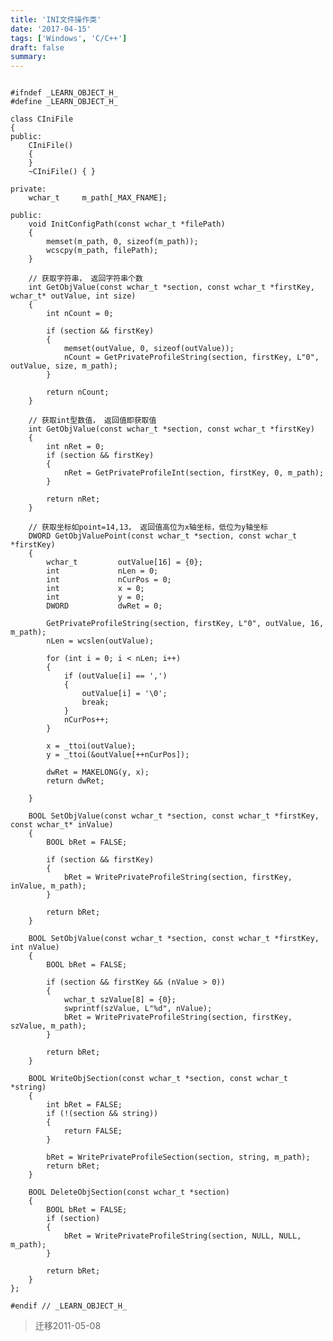 ```yaml
---
title: 'INI文件操作类'
date: '2017-04-15'
tags: ['Windows', 'C/C++']
draft: false
summary: 
---
```


```

#ifndef _LEARN_OBJECT_H_
#define _LEARN_OBJECT_H_

class CIniFile
{
public:
	CIniFile()
	{
	}
	~CIniFile() { }

private:
	wchar_t		m_path[_MAX_FNAME];

public:
	void InitConfigPath(const wchar_t *filePath)
	{
		memset(m_path, 0, sizeof(m_path));
		wcscpy(m_path, filePath);
	}

	// 获取字符串， 返回字符串个数
	int GetObjValue(const wchar_t *section, const wchar_t *firstKey, wchar_t* outValue, int size)
	{
		int nCount = 0;

		if (section && firstKey)
		{
			memset(outValue, 0, sizeof(outValue));
			nCount = GetPrivateProfileString(section, firstKey, L"0", outValue, size, m_path);
		}
		
		return nCount;
	}

	// 获取int型数值， 返回值即获取值
	int GetObjValue(const wchar_t *section, const wchar_t *firstKey)
	{
		int nRet = 0;
		if (section && firstKey)
		{
			nRet = GetPrivateProfileInt(section, firstKey, 0, m_path);
		}

		return nRet;
	}

	// 获取坐标如point=14,13， 返回值高位为x轴坐标，低位为y轴坐标
	DWORD GetObjValuePoint(const wchar_t *section, const wchar_t *firstKey)
	{
		wchar_t			outValue[16] = {0};
		int				nLen = 0;
		int				nCurPos = 0;
		int				x = 0;
		int				y = 0;
		DWORD			dwRet = 0;

		GetPrivateProfileString(section, firstKey, L"0", outValue, 16, m_path);
		nLen = wcslen(outValue);

		for (int i = 0; i < nLen; i++)
		{
			if (outValue[i] == ',')
			{
				outValue[i] = '\0';
				break;
			}
			nCurPos++;
		}

		x = _ttoi(outValue);
		y = _ttoi(&outValue[++nCurPos]);

		dwRet = MAKELONG(y, x);
		return dwRet;
	
	}

	BOOL SetObjValue(const wchar_t *section, const wchar_t *firstKey, const wchar_t* inValue)
	{
		BOOL bRet = FALSE;

		if (section && firstKey)
		{
			bRet = WritePrivateProfileString(section, firstKey, inValue, m_path);
		}

		return bRet;
	}

	BOOL SetObjValue(const wchar_t *section, const wchar_t *firstKey, int nValue)
	{
		BOOL bRet = FALSE;

		if (section && firstKey && (nValue > 0))
		{
			wchar_t szValue[8] = {0};
			swprintf(szValue, L"%d", nValue);
			bRet = WritePrivateProfileString(section, firstKey, szValue, m_path);
		}

		return bRet;
	}

	BOOL WriteObjSection(const wchar_t *section, const wchar_t *string)
	{
		int bRet = FALSE;
		if (!(section && string))
		{
			return FALSE;
		}

		bRet = WritePrivateProfileSection(section, string, m_path);
		return bRet;
	}

	BOOL DeleteObjSection(const wchar_t *section)
	{
		BOOL bRet = FALSE;
		if (section)
		{
			bRet = WritePrivateProfileString(section, NULL, NULL, m_path);
		}

		return bRet;
	}
};

#endif // _LEARN_OBJECT_H_
```
> 迁移2011-05-08